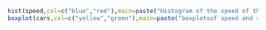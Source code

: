 ```r
hist(speed,col=c("blue","red"),main=paste("Histogram of the speed of the cars"))
boxplot(cars,col=c("yellow","green"),main=paste("boxplotsof speed and stopping distance of the cars"))
```
